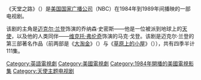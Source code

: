{{Otheruses|subject=[[NBC|美国国家广播公司]]的一部电视剧|other=[[台北市|台北市]]一条街道的别称|新生南路}}

《天堂之路》（{{lang|en|'''''Highway to Heaven'''''}}）是[[NBC|美国国家广播公司]]（NBC）在1984年到1989年间播映的一部电视剧。

该剧的主角是[[迈克尔·兰登|迈克尔·兰登]]饰演的乔纳森·史密斯——他是一位被派到地球上的[[天使|天使]]，以及他的人类同伴——[[维克托·弗伦奇|维克托·弗伦奇]]饰演的马克·戈登。该剧是迈克尔·兰登的第三部著名作品（前两部是《[[大淘金|大淘金]]》（{{lang|en|''Bonanza''}}）与《[[草原上的小屋_(电视剧)|草原上的小屋]]》（{{lang|en|''Little House on the Prairie''}}）），共有四季半计111集。

{{电视小作品}}

[[Category:英語電視劇|Category:英語電視劇]]
[[Category:美國電視劇|Category:美國電視劇]]
[[Category:1984年開播的美國電視影集|Category:1984年開播的美國電視影集]]
[[Category:天使主题电视剧|Category:天使主题电视剧]]